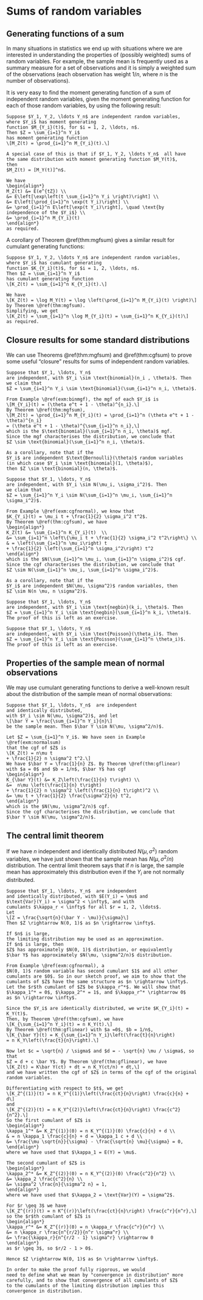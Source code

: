 # Sums of random variables

## Generating functions of a sum

In many situations in statistics we end up with situations 
where we are interested in understanding the properties of 
(possibly weighted) sums of random variables.
For example, the sample mean is frequently used as a summary 
measure for a set of observations and it is simply a weighted 
sum of the observations (each observation has weight $1/n$, 
where $n$ is the number of observations).

It is very easy to find the moment generating function
of a sum of independent random variables, given the 
moment generating function
for each of those random variables, by using the following
result:

```theorem
Suppose $Y_1, Y_2, \ldots Y_n$ are independent random variables,
where $Y_i$ has moment generating
function $M_{Y_i}(t)$, for $i = 1, 2, \ldots, n$.
Then $Z = \sum_{i=1}^n Y_i$ 
has moment generating function
\[M_Z(t) = \prod_{i=1}^n M_{Y_i}(t).\]
```
```remark
A special case of this is that if $Y_1, Y_2, \ldots Y_n$  all have
the same distribution with moment generating function $M_Y(t)$,
then
$M_Z(t) = [M_Y(t)]^n$.
```
```proof
We have
\begin{align*}
M_Z(t) &= E(e^{tZ}) \\
&= E\left[\exp\left(t \sum_{i=1}^n Y_i \right)\right] \\
&= E\left[\prod_{i=1}^n \exp(t Y_i)\right] \\
&= \prod_{i=1}^n E\left[\exp(t Y_i)\right], \quad \text{by independence of the $Y_i$} \\
&= \prod_{i=1}^n M_{Y_i}(t)
\end{align*}
as required.
```

A corollary of Theorem \@ref(thm:mgfsum) gives 
a similar result for cumulant generating functions:
```theorem
Suppose $Y_1, Y_2, \ldots Y_n$ are independent random variables,
where $Y_i$ has cumulant generating
function $K_{Y_i}(t)$, for $i = 1, 2, \ldots, n$.
Then $Z = \sum_{i=1}^n Y_i$ 
has cumulant generating function
\[K_Z(t) = \sum_{i=1}^n K_{Y_i}(t).\]
```
```proof
We have
\[K_Z(t) = \log M_Y(t) = \log \left(\prod_{i=1}^n M_{Y_i}(t) \right)\]
by Theorem \@ref(thm:mgfsum).
Simplifying, we get
\[K_Z(t) = \sum_{i=1}^n \log M_{Y_i}(t) = \sum_{i=1}^n K_{Y_i}(t)\]
as required.
```

## Closure results for some standard distributions

We can use Theorems \@ref(thm:mgfsum) and \@ref(thm:cgfsum)
to prove some useful "closure"
results for sums of independent random variables.


```example
Suppose that $Y_1, \ldots, Y_n$
are independent, with $Y_i \sim \text{binomial}(n_i , \theta)$. Then
we claim that
$Z = \sum_{i=1}^n Y_i \sim \text{binomial}(\sum_{i=1}^n n_i, \theta)$.

From Example \@ref(exm:binmgf), the mgf of each $Y_i$ is
\[M_{Y_i}(t) = (\theta e^t + 1 - \theta)^{n_i}.\]
By Theorem \@ref(thm:mgfsum),
\[M_Z(t) = \prod_{i=1}^n M_{Y_i}(t) = \prod_{i=1}^n (\theta e^t + 1 - \theta)^{n_i}
= (\theta e^t + 1 - \theta)^{\sum_{i=1}^n n_i},\]
which is the $\text{binomial}(\sum_{i=1}^n n_i, \theta)$ mgf.
Since the mgf characterises the distribution, we conclude that
$Z \sim \text{binomial}(\sum_{i=1}^n n_i, \theta)$.

As a corollary, note that if the 
$Y_i$ are independent $\text{Bernoulli}(\theta)$ random variables
(in which case $Y_i \sim \text{binomial}(1, \theta)$),
then $Z \sim \text{binomial}(n, \theta)$.
```

```example
Suppose that $Y_1, \ldots, Y_n$
are independent, with $Y_i \sim N(\mu_i, \sigma_i^2)$. Then
we claim that
$Z = \sum_{i=1}^n Y_i \sim N(\sum_{i=1}^n \mu_i, \sum_{i=1}^n \sigma_i^2)$.

From Example \@ref(exm:cgfnormal), we know that
$K_{Y_i}(t) = \mu_i t + \frac{1}{2} \sigma_i^2 t^2$. 
By Theorem \@ref(thm:cgfsum), we have
\begin{align*}
K_Z(t) &= \sum_{i=1}^n K_{Y_i}(t)  \\
&= \sum_{i=1}^n \left\{\mu_i t + \frac{1}{2} \sigma_i^2 t^2\right\} \\
& = \left(\sum_{i=1}^n \mu_i\right) t 
+ \frac{1}{2} \left(\sum_{i=1}^n \sigma_i^2\right) t^2
\end{align*}
which is the $N(\sum_{i=1}^n \mu_i, \sum_{i=1}^n \sigma_i^2)$ cgf.
Since the cgf characterises the distribution, we conclude that
$Z \sim N(\sum_{i=1}^n \mu_i, \sum_{i=1}^n \sigma_i^2)$.

As a corollary, note that if the 
$Y_i$ are independent $N(\mu, \sigma^2)$ random variables, then 
$Z \sim N(n \mu, n \sigma^2)$.
```

```example
Suppose that $Y_1, \ldots, Y_n$
are independent, with $Y_i \sim \text{negbin}(k_i, \theta)$. Then
$Z = \sum_{i=1}^n Y_i \sim \text{negbin}(\sum_{i=1}^n k_i, \theta)$.
The proof of this is left as an exercise.
```

```example
Suppose that $Y_1, \ldots, Y_n$
are independent, with $Y_i \sim \text{Poisson}(\theta_i)$. Then
$Z = \sum_{i=1}^n Y_i \sim \text{Poisson}(\sum_{i=1}^n \theta_i)$.
The proof of this is left as an exercise.
```

## Properties of the sample mean of normal observations

We may use cumulant generating functions to derive
a well-known result about the distribution of the sample
mean of normal observations:

```proposition
Suppose that $Y_1, \ldots, Y_n$  are independent
and identically distributed,
with $Y_i \sim N(\mu, \sigma^2)$, and let
\[\bar Y = \frac{\sum_{i=1}^n Y_i}{n}\]
be the sample mean. Then $\bar Y \sim N(\mu, \sigma^2/n)$.
```
```proof
Let $Z = \sum_{i=1}^n Y_i$. We have seen in Example \@ref(exm:normalsum)
that the cgf of $Z$ is 
\[K_Z(t) = n\mu t 
+ \frac{1}{2} n \sigma^2 t^2.\]
We have $\bar Y = \frac{1}{n} Z$. By Theorem \@ref(thm:gflinear)
with $a = 0$ and $b = 1/n$, $\bar Y$ has cgf 
\begin{align*}
K_{\bar Y}(t) &= K_Z\left(\frac{1}{n} t\right) \\
&=  n\mu \left(\frac{1}{n} t\right)
+ \frac{1}{2} n \sigma^2 \left(\frac{1}{n} t\right)^2 \\
&= \mu t + \frac{1}{2} \frac{\sigma^2}{n} t^2,
\end{align*}
which is the $N(\mu, \sigma^2/n)$ cgf.
Since the cgf characterises the distribution, we conclude that
$\bar Y \sim N(\mu, \sigma^2/n)$.
```

## The central limit theorem {#clt}

If we have $n$ independent and identically distributed
$N(\mu, \sigma^2)$ random variables, we have just shown that the sample
mean has $N(\mu, \sigma^2/n)$ distribution. 
The central limit theorem says
that if $n$ is large, the sample mean has approximately this distribution 
even if the $Y_i$ are not normally distributed.

```theorem
Suppose that $Y_1, \ldots, Y_n$  are independent
and identically distributed, with $E(Y_i) = \mu$ and
$\text{Var}(Y_i) = \sigma^2 < \infty$, and with
cumulants $\kappa_r < \infty$ for all $r = 1, 2, \ldots$.
Let
\[Z = \frac{\sqrt{n}(\bar Y - \mu)}{\sigma}\]
Then $Z \rightarrow N(0, 1)$ as $n \rightarrow \infty$.
```
```remark
If $n$ is large, 
the limiting distribution may be used as an approximation.
If $n$ is large, then
$Z$ has approximately $N(0, 1)$ distribution, or equivalently
$\bar Y$ has approximately $N(\mu, \sigma^2/n)$ distribution.
```
```proof
From Example \@ref(exm:cgfnormal), a
$N(0, 1)$ random variable has second cumulant $1$ and all other
cumulants are $0$. So in our sketch proof, we aim to show that the
cumulants of $Z$ have the same structure as $n \rightarrow \infty$.
Let the $r$th cumulant of $Z$ be $\kappa_r^*$. We will show that
$\kappa_1^* = 0$, $\kappa_2^* = 1$, and $\kappa_r^* \rightarrow 0$
as $n \rightarrow \infty$.

Since the $Y_i$ are identically distributed, we write $K_{Y_i}(t) = K_Y(t)$.
Then, by Theorem \@ref(thm:cgfsum), we have 
\[K_{\sum_{i=1}^n Y_i}(t) = n K_Y(t).\]
By Theorem \@ref(thm:gflinear) with $a =0$, $b = 1/n$,
\[K_{\bar Y}(t) = K_{\sum_{i=1}^n Y_i}\left(\frac{t}{n}\right) 
= n K_Y\left(\frac{t}{n}\right).\]

Now let $c = \sqrt{n} / \sigma$ and $d = - \sqrt{n} \mu / \sigma$, so that
$Z = d + c \bar Y$. By Theorem \@ref(thm:gflinear), we have
\[K_Z(t) = K\bar Y(ct) + dt = n K_Y(ct/n) + dt,\]
and we have written the cgf of $Z$ in terms of the cgf of the original
random variables.

Differentiating with respect to $t$, we get
\[K_Z^{(1)}(t) = n K_Y^{(1)}\left(\frac{ct}{n}\right) \frac{c}{n} + d\]
and
\[K_Z^{(2)}(t) = n K_Y^{(2)}\left(\frac{ct}{n}\right) \frac{c^2}{n^2}.\]
So the first cumulant of $Z$ is
\begin{align*}
\kappa_1^* &= K_Z^{(1)}(0) = n K_Y^{(1)}(0) \frac{c}{n} + d \\
& = n \kappa_1 \frac{c}{n} + d = \kappa_1 c + d \\
&= \frac{\mu \sqrt{n}}{\sigma} - \frac{\sqrt{n} \mu}{\sigma} = 0,
\end{align*}
where we have used that $\kappa_1 = E(Y) = \mu$.

The second cumulant of $Z$ is
\begin{align*}
\kappa_2^* &= K_Z^{(2)}(0) = n K_Y^{(2)}(0) \frac{c^2}{n^2} \\
&= \kappa_2 \frac{c^2}{n} \\
&= \sigma^2 \frac{n}{\sigma^2 n} = 1, 
\end{align*}
where we have used that $\kappa_2 = \text{Var}(Y) = \sigma^2$.

For $r \geq 3$ we have
\[K_Z^{(r)}(t) = n K^{(r)}\left(\frac{ct}{n}\right) \frac{c^r}{n^r},\]
so the $r$th cumulant of $Z$ is
\begin{align*}
\kappa_r^* &= K_Z^{(r)}(0) = n \kappa_r \frac{c^r}{n^r} \\
&= n \kappa_r \frac{n^{r/2}}{n^r \sigma^r} \\
&= \frac{\kappa_r}{n^{r/2 - 1} \sigma^r} \rightarrow 0
\end{align*}
as $r \geq 3$, so $r/2 - 1 > 0$.

Hence $Z \rightarrow N(0, 1)$ as $n \rightarrow \infty$.

In order to make the proof fully rigorous, we would
need to define what we mean by "convergence in distribution" more
carefully, and to show that convergence of all cumulants of $Z$
to the cumulants of the limiting distribution implies this 
convergence in distribution.
```
